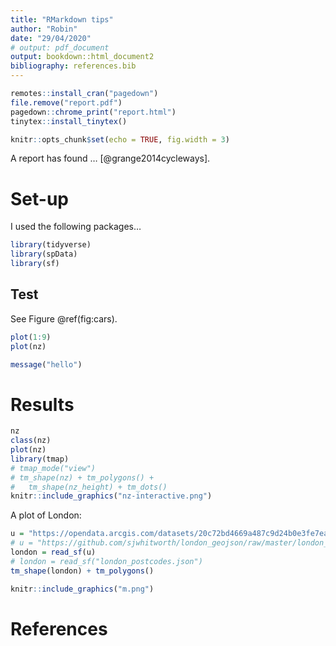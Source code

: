 ```yaml
---
title: "RMarkdown tips"
author: "Robin"
date: "29/04/2020"
# output: pdf_document
output: bookdown::html_document2
bibliography: references.bib
---
```


```r
remotes::install_cran("pagedown")
file.remove("report.pdf")
pagedown::chrome_print("report.html")
tinytex::install_tinytex()
```


```r
knitr::opts_chunk$set(echo = TRUE, fig.width = 3)
```

A report has found ... [@grange2014cycleways].

# Set-up

I used the following packages...

```r
library(tidyverse)
library(spData)
library(sf)
```


## Test

See Figure \@ref(fig:cars).


```r
plot(1:9)
plot(nz)
```

```r
message("hello")
```


# Results

```r
nz
class(nz)
plot(nz)
library(tmap)
# tmap_mode("view")
# tm_shape(nz) + tm_polygons() +
#   tm_shape(nz_height) + tm_dots() 
knitr::include_graphics("nz-interactive.png")
```

A plot of London:

```r
u = "https://opendata.arcgis.com/datasets/20c72bd4669a487c9d24b0e3fe7ea93b_0.kml"
# u = "https://github.com/sjwhitworth/london_geojson/raw/master/london_postcodes.json"
london = read_sf(u)
# london = read_sf("london_postcodes.json")
tm_shape(london) + tm_polygons()
```


```r
knitr::include_graphics("m.png")
```



# References




